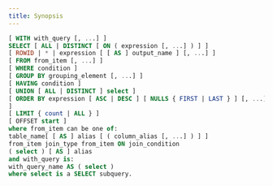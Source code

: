 ```yaml
---
title: Synopsis
---
```


```sql
[ WITH with_query [, ...] ]
SELECT [ ALL | DISTINCT [ ON ( expression [, ...] ) ] ]
[ ROWID | * | expression [ [ AS ] output_name ] [, ...] ]
[ FROM from_item [, ...] ]
[ WHERE condition ]
[ GROUP BY grouping_element [, ...] ]
[ HAVING condition ]
[ UNION [ ALL | DISTINCT ] select ]
[ ORDER BY expression [ ASC | DESC ] [ NULLS { FIRST | LAST } ] [, ...]
]
[ LIMIT { count | ALL } ]
[ OFFSET start ]
where from_item can be one of:
table_name[ [ AS ] alias [ ( column_alias [, ...] ) ] ]
from_item join_type from_item ON join_condition
( select ) [ AS ] alias
and with_query is:
with_query_name AS ( select )
where select is a SELECT subquery.
```